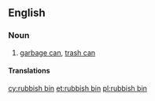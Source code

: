 ==English==

===Noun===
{{en-noun}}

# {{context|Australian|NZ|British|lang=en}} [[garbage can]], [[trash can]]

====Translations====
{{trans-see|garbage can}}

[[cy:rubbish bin]]
[[et:rubbish bin]]
[[pl:rubbish bin]]